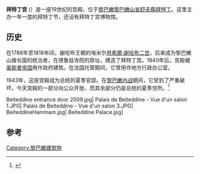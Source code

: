 {{coord|33|41|46.39|N|35|34|47.76|E|type:landmark_scale:2000|display=title}}
{{Infobox Historic Site
|name= 拜特丁宫
|native_name= قصر بيت الدين
|image=Courtyard at Beiteddine Palace - 2009.jpg
|caption=
| architecture =19世纪黎巴嫩建筑
|location= 黎巴嫩拜特丁
|built=1788 - 1818年
}}
'''拜特丁宫''' ({{lang-ar|<big>قصر بيت الدين</big>}}）是一座19世纪的宫殿，位于[[黎巴嫩|黎巴嫩]][[黎巴嫩山省|黎巴嫩山省]][[舒夫縣|舒夫縣]][[拜特丁|拜特丁]]。这里主办一年一度的拜特丁节，还设有拜特丁宫博物馆。

== 历史 ==
在1788年至1818年间，謝哈布王朝的埃米尔[[貝希爾·謝哈布二世|貝希爾·謝哈布二世]]，后来成为黎巴嫩山酋长国的统治者，在德鲁兹寺院的原址，建造了拜特丁宫。1840年后，宫殿被[[奥斯曼帝国|奥斯曼帝国]]用作政府建筑。在法国托管期间，它曾用作地方行政办公室。

1943年，这座宫殿成为总统的夏季官邸。在[[黎巴嫩内战|黎巴嫩内战]]期间，它受到了严重破坏。今天宫殿的一部分向公众开放，而其余部分仍是总统的夏季住所。<ref>{{Cite web |url=http://tyros.leb.net/beiteddine |title=Beiteddine Palace |access-date=2020-10-03 |archive-date=2019-09-09 |archive-url=https://web.archive.org/web/20190909203045/http://tyros.leb.net/beiteddine/ |dead-url=no }}</ref>

<gallery>
Beiteddine entrance door 2009.jpg|
Palais de Beiteddine - Vue d'un salon 1.JPG|
Palais de Beiteddine - Vue d'un salon 3.JPG|
BeiteddineHammam.jpg|
Beiteddine Palace.jpg|
</gallery>

==参考==
{{reflist}}
[[Category:黎巴嫩建筑物|Category:黎巴嫩建筑物]]